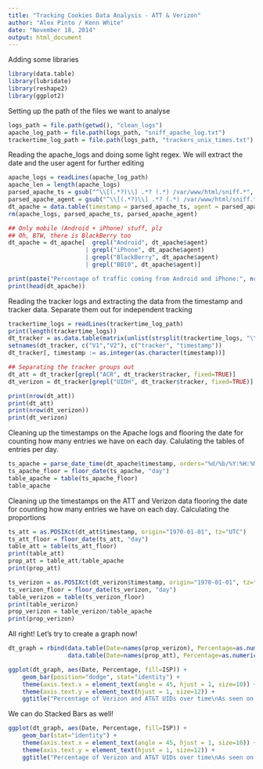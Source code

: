 ```yaml
---
title: "Tracking Cookies Data Analysis - ATT & Verizon"
author: "Alex Pinto / Kenn White"
date: "November 18, 2014"
output: html_document
---
```


Adding some libraries
```r
library(data.table)
library(lubridate)
library(reshape2)
library(ggplot2)
```

Setting up the path of the files we want to analyse
```r
logs_path = file.path(getwd(), "clean_logs")
apache_log_path = file.path(logs_path, "sniff_apache_log.txt")
trackertime_log_path = file.path(logs_path, "trackers_unix_times.txt")
```

Reading the apache_logs and doing some light regex. We will extract the date and the
user agent for further editing
```r
apache_logs = readLines(apache_log_path)
apache_len = length(apache_logs)
parsed_apache_ts = gsub("^\\[(.*?)\\] .*? (.*) /var/www/html/sniff.*", "\\1", apache_logs)
parsed_apache_agent = gsub("^\\[(.*?)\\] .*? (.*) /var/www/html/sniff.*", "\\2", apache_logs)
dt_apache = data.table(timestamp = parsed_apache_ts, agent = parsed_apache_agent)
rm(apache_logs, parsed_apache_ts, parsed_apache_agent)

## Only mobile (Android + iPhone) stuff, plz
## Oh, BTW, there is BlackBerry too
dt_apache = dt_apache[  grepl("Android", dt_apache$agent) 
                      | grepl("iPhone", dt_apache$agent)
                      | grepl("BlackBerry", dt_apache$agent)
                      | grepl("BB10", dt_apache$agent)]

print(paste("Percentage of traffic coming from Android and iPhone:", nrow(dt_apache)/apache_len))
print(head(dt_apache))
```

Reading the tracker logs and extracting the data from the timestamp and tracker data.
Separate them out for independent tracking
```r
trackertime_logs = readLines(trackertime_log_path)
print(length(trackertime_logs))
dt_tracker = as.data.table(matrix(unlist(strsplit(trackertime_logs, "\\|")), ncol=2, byrow=T))
setnames(dt_tracker, c("V1","V2"), c("tracker", "timestamp"))
dt_tracker[, timestamp := as.integer(as.character(timestamp))]

## Separating the tracker groups out
dt_att = dt_tracker[grepl("ACR", dt_tracker$tracker, fixed=TRUE)]
dt_verizon = dt_tracker[grepl("UIDH", dt_tracker$tracker, fixed=TRUE)]

print(nrow(dt_att))
print(dt_att)
print(nrow(dt_verizon))
print(dt_verizon)
```

Cleaning up the timestamps on the Apache logs and flooring the date for counting
how many entries we have on each day. Calulating the tables of entries per day.
```r
ts_apache = parse_date_time(dt_apache$timestamp, orders="%d/%b/%Y:%H:%M:%S %z", tz="UTC")
ts_apache_floor = floor_date(ts_apache, "day")
table_apache = table(ts_apache_floor)
table_apache
````

Cleaning up the timestamps on the ATT and Verizon data flooring the date for counting
how many entries we have on each day. Calculating the proportions

```r
ts_att = as.POSIXct(dt_att$timestamp, origin="1970-01-01", tz="UTC")
ts_att_floor = floor_date(ts_att, "day")
table_att = table(ts_att_floor)
print(table_att)
prop_att = table_att/table_apache
print(prop_att)
```

```r
ts_verizon = as.POSIXct(dt_verizon$timestamp, origin="1970-01-01", tz="UTC")
ts_verizon_floor = floor_date(ts_verizon, "day")
table_verizon = table(ts_verizon_floor)
print(table_verizon)
prop_verizon = table_verizon/table_apache
print(prop_verizon)
```

All right! Let's try to create a graph now!

```r
dt_graph = rbind(data.table(Date=names(prop_verizon), Percentage=as.numeric(prop_verizon), ISP="Verizon"),
                 data.table(Date=names(prop_att), Percentage=as.numeric(prop_att), ISP="AT&T"))

ggplot(dt_graph, aes(Date, Percentage, fill=ISP)) +
    geom_bar(position="dodge", stat="identity") +
    theme(axis.text.x = element_text(angle = 45, hjust = 1, size=10)) +
    theme(axis.text.y = element_text(hjust = 1, size=12)) +
    ggtitle("Percentage of Verizon and AT&T UIDs over time\nAs seen on lessonslearned.org/sniff")
```

We can do Stacked Bars as well!

```r
ggplot(dt_graph, aes(Date, Percentage, fill=ISP)) +
    geom_bar(stat="identity") +
    theme(axis.text.x = element_text(angle = 45, hjust = 1, size=10)) +
    theme(axis.text.y = element_text(hjust = 1, size=12)) +
    ggtitle("Percentage of Verizon and AT&T UIDs over time\nAs seen on lessonslearned.org/sniff")
```
